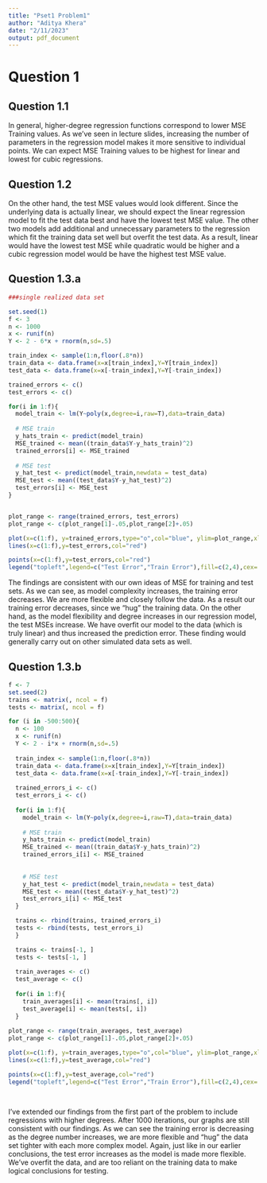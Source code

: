 ```yaml
---
title: "Pset1 Problem1"
author: "Aditya Khera"
date: "2/11/2023"
output: pdf_document
---
```


# Question 1

## Question 1.1
In general, higher-degree regression functions correspond to lower MSE Training values. As we’ve seen in lecture slides, increasing the number of parameters in the regression model makes it more sensitive to individual points. We can expect MSE Training values to be highest for linear and lowest for cubic regressions. 

## Question 1.2
On the other hand, the test MSE values would look different. Since the underlying data is actually linear, we should expect the linear regression model to fit the test data best and have the lowest test MSE value. The other two models add additional and unnecessary parameters to the regression which fit the training data set well but overfit the test data. As a result, linear would have the lowest test MSE while quadratic would be higher and a cubic regression model would be have the highest test MSE value.

## Question 1.3.a
```r
###single realized data set

set.seed(1)
f <- 3
n <- 1000
x <- runif(n)
Y <- 2 - 6*x + rnorm(n,sd=.5)

train_index <- sample(1:n,floor(.8*n))
train_data <- data.frame(x=x[train_index],Y=Y[train_index])
test_data <- data.frame(x=x[-train_index],Y=Y[-train_index])

trained_errors <- c()
test_errors <- c()

for(i in 1:f){
  model_train <- lm(Y~poly(x,degree=i,raw=T),data=train_data)  
  
  # MSE train
  y_hats_train <- predict(model_train)
  MSE_trained <- mean((train_data$Y-y_hats_train)^2)
  trained_errors[i] <- MSE_trained
  
  # MSE test
  y_hat_test <- predict(model_train,newdata = test_data)
  MSE_test <- mean((test_data$Y-y_hat_test)^2)
  test_errors[i] <- MSE_test
}


plot_range <- range(trained_errors, test_errors)
plot_range <- c(plot_range[1]-.05,plot_range[2]+.05)

plot(x=c(1:f), y=trained_errors,type="o",col="blue", ylim=plot_range,xlim=c(.5,f+.5), main="MSE Test versus Train",xlab="Model Complexity",ylab="MSE")
lines(x=c(1:f),y=test_errors,col="red")

points(x=c(1:f),y=test_errors,col="red")
legend("topleft",legend=c("Test Error","Train Error"),fill=c(2,4),cex=.75)
```
The findings are consistent with our own ideas of MSE for training and test sets. As we can see, as model complexity increases, the training error decreases. We are more flexible and closely follow the data. As a result our training error decreases, since we "hug" the training data. On the other hand, as the model flexibility and degree increases in our regression model, the test MSEs increase. We have overfit our model to the data (which is truly linear) and thus increased the prediction error. These finding would generally carry out on other simulated data sets as well.

## Question 1.3.b
```r
f <- 7
set.seed(2)
trains <- matrix(, ncol = f)
tests <- matrix(, ncol = f)

for (i in -500:500){
  n <- 100
  x <- runif(n)
  Y <- 2 - i*x + rnorm(n,sd=.5)
  
  train_index <- sample(1:n,floor(.8*n))
  train_data <- data.frame(x=x[train_index],Y=Y[train_index])
  test_data <- data.frame(x=x[-train_index],Y=Y[-train_index])
  
  trained_errors_i <- c()
  test_errors_i <- c()
  
  for(i in 1:f){
    model_train <- lm(Y~poly(x,degree=i,raw=T),data=train_data)  
    
    # MSE train
    y_hats_train <- predict(model_train)
    MSE_trained <- mean((train_data$Y-y_hats_train)^2)
    trained_errors_i[i] <- MSE_trained
    
    
    # MSE test
    y_hat_test <- predict(model_train,newdata = test_data)
    MSE_test <- mean((test_data$Y-y_hat_test)^2)
    test_errors_i[i] <- MSE_test
  }

  trains <- rbind(trains, trained_errors_i)
  tests <- rbind(tests, test_errors_i)
  }

  trains <- trains[-1, ]
  tests <- tests[-1, ]
  
  train_averages <- c()
  test_average <- c()
  
  for(i in 1:f){
    train_averages[i] <- mean(trains[, i])
    test_average[i] <- mean(tests[, i])
  }
  
plot_range <- range(train_averages, test_average)
plot_range <- c(plot_range[1]-.05,plot_range[2]+.05)

plot(x=c(1:f), y=train_averages,type="o",col="blue", ylim=plot_range,xlim=c(.5,f+.5), main="MSE Test versus Train for 1000 trials",xlab="Model Complexity",ylab="MSE")
lines(x=c(1:f),y=test_average,col="red")

points(x=c(1:f),y=test_average,col="red")
legend("topleft",legend=c("Test Error","Train Error"),fill=c(2,4),cex=.75)
  
  

```
I've extended our findings from the first part of the problem to include regressions with higher degrees. After 1000 iterations, our graphs are still consistent with our findings. As we can see the training error is decreasing as the degree number increases, we are more flexible and "hug" the data set tighter with each more complex model. Again, just like in our earlier conclusions, the test error increases as the model is made more flexible. We've overfit the data, and are too reliant on the training data to make logical conclusions for testing.
